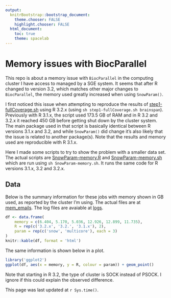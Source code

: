 ```yaml
---
output:
  knitrBootstrap::bootstrap_document:
    theme.chooser: FALSE
    highlight.chooser: FALSE
  html_document:
    toc: true
    theme: spacelab
---
```


Memory issues with BiocParallel
=====

This repo is about a memory issue with `BiocParallel` in the computing cluster I have access to managed by a SGE system. It seems that after R changed to version 3.2, which matches other major changes to `BiocParallel`, the memory used greatly increased when using `SnowParam()`. 

I first noticed this issue when attempting to reproduce the results of [step1-fullCoverage.sh](https://github.com/leekgroup/derSoftware/blob/gh-pages/step1-fullCoverage.sh) using R 3.2.x (using `sh step1-fullCoverage.sh brainspan`). Previously with R 3.1.x, the script used 173.5 GB of RAM and in R 3.2 and 3.2.x it reached 450 GB before getting shut down by the cluster system. The main package used in that script is basically identical between R versions 3.1.x and 3.2, and while `SnowParam()` did change it's also likely that the issue is related to another package(s). Note that the results and memory used are reproducible with R 3.1.x.

Here I made some scripts to try to show the problem with a smaller data set. The actual scripts are [SnowParam-memory.R](https://github.com/lcolladotor/SnowParam-memory/tree/gh-pages/SnowParam-memory.R) and [SnowParam-memory.sh](https://github.com/lcolladotor/SnowParam-memory/tree/gh-pages/SnowParam-memory.sh) which are run using `sh SnowParam-memory.sh`. It runs the same code for R versions 3.1.x, 3.2 and 3.2.x. 


## Data

Below is the summary information for these jobs with memory shown in GB used, as reported by the cluster I'm using. The actual files are at [mem_emails](https://github.com/lcolladotor/SnowParam-memory/tree/gh-pages/mem_emails). The log files are avaiable at [logs](https://github.com/lcolladotor/SnowParam-memory/tree/gh-pages/logs).

```r
df <- data.frame(
    memory = c(6.404, 5.170, 5.036, 12.926, 12.899, 11.735),
    R = rep(c('3.2.x', '3.2.', '3.1.x'), 2),
    param = rep(c('snow', 'multicore'), each = 3)
)
knitr::kable(df, format = 'html')
```

The same information is shown below in a plot.

```r
library('ggplot2')
ggplot(df, aes(x = memory, y = R, colour = param)) + geom_point()
```

Note that starting in R 3.2, the type of cluster is SOCK instead of PSOCK. I ignore if this could explain the observed difference.

This page was last updated at `r Sys.time()`.

